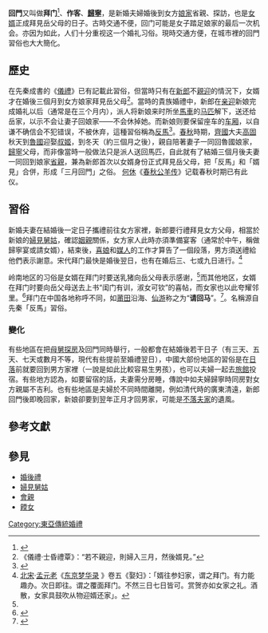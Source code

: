'''回門'''又叫做'''拜门'''<ref name=baimen>{{cite web| url=http://www.esgweb.net/Article/Class58/Class94/Class443/200908/88546.htm| title=拜门| access-date=2018年| archive-date=2016-08-05| archive-url=https://web.archive.org/web/20160805130944/http://esgweb.net/Article/Class58/Class94/Class443/200908/88546.htm| dead-url=no}}</ref>、'''作客'''、'''[[歸寧|歸寧]]'''，是新婚夫婦婚後到女方[[娘家|娘家]]省親、探訪，也是[[女婿|女婿]]正成拜見岳父母的日子。古時交通不便，回门可能是女子踏足娘家的最后一次机会。亦因为如此，人们十分重视这一个婚礼习俗。現時交通方便，在城市裡的回門習俗也大大簡化。
==歷史==
在先秦成書的《[[儀禮|儀禮]]》已有記載此習俗，但當時只有在[[新郎|新郎]]不[[親迎|親迎]]的情況下，女婿才在婚後三個月到女方娘家拜見岳父母<ref>《儀禮·士昏禮覃》：“若不親迎，則婦入三月，然後婿見。”</ref>。當時的貴族婚禮中，新郎在[[亲迎|亲迎]]新娘完成婚礼以后（通常是在三个月内），派人将新娘来时所坐[[馬車|馬車]]的[[马匹|马匹]]解下，送还给岳家，以示不会让妻子回娘家——不会休掉她。而新娘则要保留座车的[[车厢|车厢]]，以自谦不确信会不犯错误，不被休弃，這種習俗稱為[[反馬_(婚禮)|反馬]]<ref>{{Cite web |url=http://ccs.ncl.edu.tw/Chinese_studies_21_1/047-076.pdf |title=古代婚禮「廟見成婦」說問題探究 |accessdate=2018-08-27 |archive-date=2005-05-29 |archive-url=https://web.archive.org/web/20050529173441/http://ccs.ncl.edu.tw/Chinese_studies_21_1/047-076.pdf |dead-url=no }}</ref>。[[春秋时期|春秋]]時期，[[齊國|齊國]]大夫[[高固|高固]]秋天到[[魯國|魯國]]迎娶[[叔姬|叔姬]]，到冬天（約三個月之後），親自陪著妻子一同回魯國娘家，[[歸寧|歸寧]]父母，而非像當時一般做法只是派人送回馬匹，自此就有了結婚三個月後夫妻一同回到娘家[[省親|省親]]，兼為新郎首次以女婿身份正式拜見岳父母，把「反馬」和「婿見」合併，形成「三月回門」之俗。 [[何休|何休]]《[[春秋公羊传|春秋公羊传]]》记载春秋时期已有此仪。
==習俗==
新婚夫妻在結婚後一定日子攜禮前往女方家裡，新郎要行禮拜見女方父母，相當於新娘的[[婦見舅姑|婦見舅姑]]，確認[[姻親|姻親]]關係，女方家人此時亦須準備宴客（通常於中午，稱做歸寧宴或請女婿），結束後，[[喜娘|喜娘]]和[[媒人|媒人]]的工作才算告了一個段落，男方須送禮給他們表示謝意。宋代拜门最快是婚後翌日，也有在婚后三、七或九日进行。<ref name=baimen0>[[北宋|北宋]]·[[孟元老|孟元老]]《[[东京梦华录|东京梦华录]] 》卷五《娶妇》：「婿往参妇家，谓之拜门。有力能趣办。次日即往。谓之覆面拜门。不然三日七日皆可。赏贺亦如女家之礼。酒散，女家具鼓吹从物迎婿还家」。</ref>


岭南地区的习俗是女婿在拜门时要送乳猪向岳父母表示感谢，<ref name=shouqin1/>而其他地区，女婿在拜门时要向岳父母送去上书“闺门有训，淑女可钦”的喜帖，而女家也以此夸耀邻里。<ref name=baimen2>{{cite web | url=http://news.ifeng.com/history/zhongguogudaishi/detail_2011_01/20/4363770_1.shtml | title=清代变态婚俗：拜堂前新娘即与新郎上床 | access-date=2011年1月20日 | archive-date=2011年1月23日 | archive-url=https://web.archive.org/web/20110123073712/http://news.ifeng.com/history/zhongguogudaishi/detail_2011_01/20/4363770_1.shtml | dead-url=no }}</ref>拜门在中国各地称呼不同，如[[莆田市|莆田]]沿海、[[仙游县|仙游]]称之为“'''请回马'''”。<ref name=baimen3>{{cite web | url=http://www.ptwhw.com/?post=4347 | title=《梦粱录》与莆仙传统婚俗 | access-date=2012年7月13日 | archive-date=2018年4月10日 | archive-url=https://web.archive.org/web/20180410134710/http://www.ptwhw.com/?post=4347 | dead-url=no }}</ref>。名稱源自先秦「反馬」習俗。

===變化===
有些地區在把[[母舅探房|母舅探房]]及回門同時舉行，一般都會在結婚後若干日子（有三天、五天、七天或數月不等，現代有些提前至婚禮翌日），中國大部份地區的習俗是在[[日落|日落]]前就要回到男方家裡（一說是如此比較容易生男孩），也可以夫婦一起去[[旅館|旅館]]投宿。有些地方認為，如要留宿的話，夫妻需分房睡，傳說中如夫婦歸寧時同房對女方親屬不吉利。也有些地區是夫婦於不同時間離開，例如清代時的廣東清遠，新郎回門後即晚回家，新娘卻要到翌年正月才回男家，可能是[[不落夫家|不落夫家]]的遺風。
== 參考文獻 ==
{{reflist|refs=
<ref name=shouqin1>{{cite web | url=http://www.china.com.cn/aboutchina/zhuanti/09dfgl/2009-11/30/content_18981148.htm | title=上海传统婚俗 | access-date=2009年11月30日 | archive-date=2012年6月25日 | archive-url=https://web.archive.org/web/20120625221345/http://www.china.com.cn/aboutchina/zhuanti/09dfgl/2009-11/30/content_18981148.htm | dead-url=no }}</ref>
}}
==參見==
*[[婚後禮|婚後禮]]
*[[婦見舅姑|婦見舅姑]]
*[[會親|會親]]
*[[餪女|餪女]]
[[Category:東亞傳統婚禮|Category:東亞傳統婚禮]]